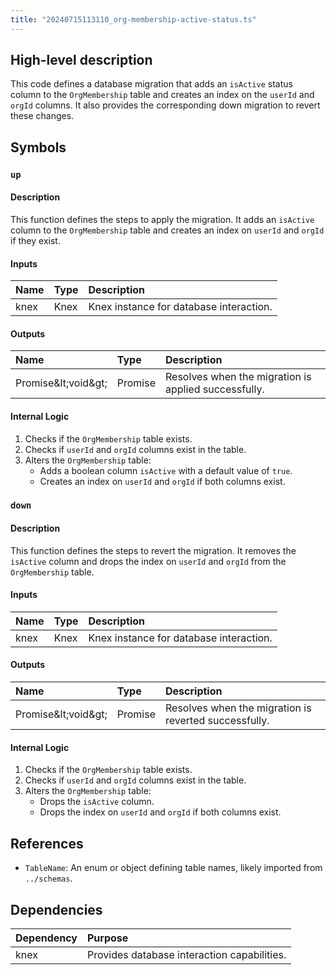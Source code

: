 ```yaml
---
title: "20240715113110_org-membership-active-status.ts"
---
```


## High-level description
This code defines a database migration that adds an `isActive` status column to the `OrgMembership` table and creates an index on the `userId` and `orgId` columns. It also provides the corresponding down migration to revert these changes.

## Symbols

### `up`
#### Description
This function defines the steps to apply the migration. It adds an `isActive` column to the `OrgMembership` table and creates an index on `userId` and `orgId` if they exist.

#### Inputs
| Name | Type | Description |
|:-----|:-----|:------------|
| knex | Knex | Knex instance for database interaction. |

#### Outputs
| Name | Type | Description |
|:-----|:-----|:------------|
| Promise\&lt;void\&gt; | Promise | Resolves when the migration is applied successfully. |

#### Internal Logic
1. Checks if the `OrgMembership` table exists.
2. Checks if `userId` and `orgId` columns exist in the table.
3. Alters the `OrgMembership` table:
    - Adds a boolean column `isActive` with a default value of `true`.
    - Creates an index on `userId` and `orgId` if both columns exist.

### `down`
#### Description
This function defines the steps to revert the migration. It removes the `isActive` column and drops the index on `userId` and `orgId` from the `OrgMembership` table.

#### Inputs
| Name | Type | Description |
|:-----|:-----|:------------|
| knex | Knex | Knex instance for database interaction. |

#### Outputs
| Name | Type | Description |
|:-----|:-----|:------------|
| Promise\&lt;void\&gt; | Promise | Resolves when the migration is reverted successfully. |

#### Internal Logic
1. Checks if the `OrgMembership` table exists.
2. Checks if `userId` and `orgId` columns exist in the table.
3. Alters the `OrgMembership` table:
    - Drops the `isActive` column.
    - Drops the index on `userId` and `orgId` if both columns exist.

## References
- `TableName`: An enum or object defining table names, likely imported from `../schemas`.

## Dependencies
| Dependency | Purpose |
|:-----------|:--------|
| knex       | Provides database interaction capabilities. |
